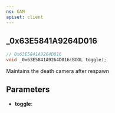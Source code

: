 ```yaml
---
ns: CAM
apiset: client
---
```

## _0x63E5841A9264D016

```c
// 0x63E5841A9264D016
void _0x63E5841A9264D016(BOOL toggle);
```

Maintains the death camera after respawn

## Parameters
* **toggle**: